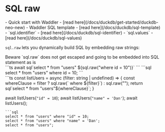

# SQL raw
<Prerequisites>
- Quick start with Waddler - [read here](/docs/duckdb/get-started/duckdb-neo-new)
- Waddler SQL template - [read here](/docs/duckdb/sql-template)
- `sql.identifier` - [read here](/docs/duckdb/sql-identifier)
- `sql.values` - [read here](/docs/duckdb/sql-values)
</Prerequisites>
<br/>

`sql.raw` lets you dynamically build SQL by embedding raw strings:

<Callout type="warning">
Beware `sql.raw` does not get escaped and going to be embedded into SQL statement as is
</Callout>

<Section>
```ts
await sql`select * from "users" ${sql.raw("where id = 10")}`
```
```sql
select * from "users" where id = 10;
```
</Section>

<Section>
```ts
const listUsers = async (filter: string | undefined) => {
  const whereClause = filter ? sql.raw(` where ${filter}`) : sql.raw("");
  return sql`select * from "users"${whereClause}`;
}

await listUsers(`"id" = 10`);
await listUsers(`"name" = 'Dan'`);
await listUsers();
```
```sql
select * from "users" where "id" = 10;
select * from "users" where "name" = 'Dan';
select * from "users";
```
</Section>